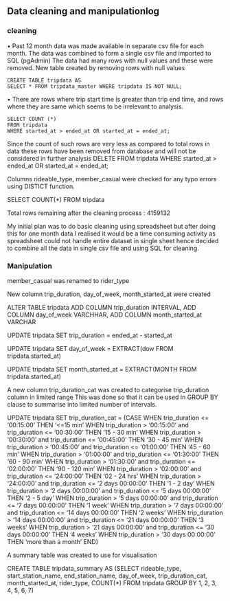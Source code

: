 ## Data cleaning and manipulationlog

### cleaning

•	Past 12 month data was made available in separate csv file 
for each month. The data was combined to form a single csv 
file and imported to SQL (pgAdmin)
The data had many rows with null values and these were removed.
New table created by removing rows with null values 
        
    CREATE TABLE tripdata AS 
    SELECT * FROM tripdata_master WHERE tripdata IS NOT NULL;

•	There are rows where trip start time is greater than trip end time, 
and rows where they are same which seems to be irrelevant to analysis.

    SELECT COUNT (*) 
    FROM tripdata
    WHERE started_at > ended_at OR started_at = ended_at;

Since the count of such rows are very less as compared to total rows 
in data these rows have been removed from database and will not be 
considered in further analysis
    DELETE FROM tripdata 
    WHERE started_at > ended_at OR started_at = ended_at;
                    
Columns rideable_type, member_casual were checked for any typo errors 
using DISTICT function.

SELECT COUNT(*)
FROM tripdata

Total rows remaining after the cleaning process : 4159132


My initial plan was to do basic cleaning using spreadsheet but after doing this 
for one month data I realised it would be a time consuming activity as spreadsheet 
could not handle entire dataset in single sheet hence decided to combine all the 
data in single csv file and using SQL for cleaning.


### Manipulation

member_casual was renamed to rider_type

New column trip_duration, day_of_week, month_started_at were created

ALTER TABLE tripdata
ADD COLUMN trip_duration INTERVAL, 
ADD COLUMN day_of_week VARCHHAR,
ADD COLUMN month_started_at VARCHAR

UPDATE tripdata
SET trip_duration = ended_at - started_at

UPDATE tripdata
SET day_of_week = 
EXTRACT(dow FROM tripdata.started_at)

UPDATE tripdata
SET month_started_at = 
EXTRACT(MONTH FROM tripdata.started_at)


A new column trip_duration_cat was created to categorise trip_duration column in limited range
This was done so that it can be used in GROUP BY clause to summarise into limited
number of intervals.


UPDATE tripdata
SET trip_duration_cat =
(CASE
WHEN trip_duration <= '00:15:00' THEN  '<=15 min'
WHEN trip_duration > '00:15:00' and trip_duration <= '00:30:00' THEN '15 - 30 min'
WHEN trip_duration > '00:30:00' and trip_duration <= '00:45:00' THEN '30 - 45 min'
WHEN trip_duration > '00:45:00' and trip_duration <= '01:00:00' THEN '45 - 60 min'
WHEN trip_duration > '01:00:00' and trip_duration <= '01:30:00' THEN '60 - 90 min'
WHEN trip_duration > '01:30:00' and trip_duration <= '02:00:00' THEN '90 - 120 min'
WHEN trip_duration > '02:00:00' and trip_duration <= '24:00:00' THEN '02 - 24 hrs'
WHEN trip_duration > '24:00:00' and trip_duration <= '2 days 00:00:00' THEN '1 - 2 day'
WHEN trip_duration > '2 days 00:00:00' and trip_duration <= '5 days 00:00:00' THEN '2 - 5 day'
WHEN trip_duration > '5 days 00:00:00' and trip_duration <= '7 days 00:00:00' THEN '1 week'
WHEN trip_duration > '7 days 00:00:00' and trip_duration <= '14 days 00:00:00' THEN '2 weeks'
WHEN trip_duration > '14 days 00:00:00' and trip_duration <= '21 days 00:00:00' THEN '3 weeks'
WHEN trip_duration > '21 days 00:00:00' and trip_duration <= '30 days 00:00:00' THEN '4 weeks'
WHEN trip_duration > '30 days 00:00:00' THEN 'more than a month' 
END)


A summary table was created to use for visualisation

CREATE TABLE tripdata_summary AS
(SELECT rideable_type, start_station_name, end_station_name, day_of_week,
trip_duration_cat, month_started_at, rider_type, COUNT(*) 
FROM tripdata
GROUP BY 1, 2, 3, 4, 5, 6, 7)






